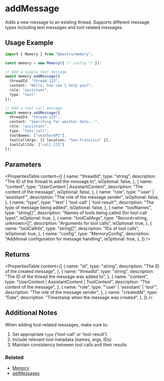 # addMessage

Adds a new message to an existing thread. Supports different message types including text messages and tool-related messages.

## Usage Example

```typescript
import { Memory } from "@mastra/memory";

const memory = new Memory({ /* config */ });

// Add a simple text message
await memory.addMessage({
  threadId: "thread-123",
  content: "Hello, how can I help you?",
  role: "assistant",
  type: "text"
});

// Add a tool call message
await memory.addMessage({
  threadId: "thread-123",
  content: "Searching for weather data...",
  role: "assistant",
  type: "tool-call",
  toolNames: ["weatherAPI"],
  toolCallArgs: [{ location: "San Francisco" }],
  toolCallIds: ["call-123"]
});
```

## Parameters

<PropertiesTable
  content={[
    {
      name: "threadId",
      type: "string",
      description: "The ID of the thread to add the message to",
      isOptional: false,
    },
    {
      name: "content",
      type: "UserContent | AssistantContent",
      description: "The content of the message",
      isOptional: false,
    },
    {
      name: "role",
      type: "'user' | 'assistant'",
      description: "The role of the message sender",
      isOptional: false,
    },
    {
      name: "type",
      type: "'text' | 'tool-call' | 'tool-result'",
      description: "The type of message being added",
      isOptional: false,
    },
    {
      name: "toolNames",
      type: "string[]",
      description: "Names of tools being called (for tool-call type)",
      isOptional: true,
    },
    {
      name: "toolCallArgs",
      type: "Record<string, unknown>[]",
      description: "Arguments for tool calls",
      isOptional: true,
    },
    {
      name: "toolCallIds",
      type: "string[]",
      description: "IDs of tool calls",
      isOptional: true,
    },
    {
      name: "config",
      type: "MemoryConfig",
      description: "Additional configuration for message handling",
      isOptional: true,
    },
  ]}
/>

## Returns

<PropertiesTable
  content={[
    {
      name: "id",
      type: "string",
      description: "The ID of the created message",
    },
    {
      name: "threadId",
      type: "string",
      description: "The ID of the thread the message was added to",
    },
    {
      name: "content",
      type: "UserContent | AssistantContent | ToolContent",
      description: "The content of the message",
    },
    {
      name: "role",
      type: "'user' | 'assistant' | 'tool'",
      description: "The role of the message sender",
    },
    {
      name: "createdAt",
      type: "Date",
      description: "Timestamp when the message was created",
    },
  ]}
/>

## Additional Notes

When adding tool-related messages, make sure to:
1. Set appropriate `type` ('tool-call' or 'tool-result')
2. Include relevant tool metadata (names, args, IDs)
3. Maintain consistency between tool calls and their results

### Related

- [Memory](/docs/reference/memory/Memory.mdx)
- [getMessages](/docs/reference/memory/getMessages.mdx)
